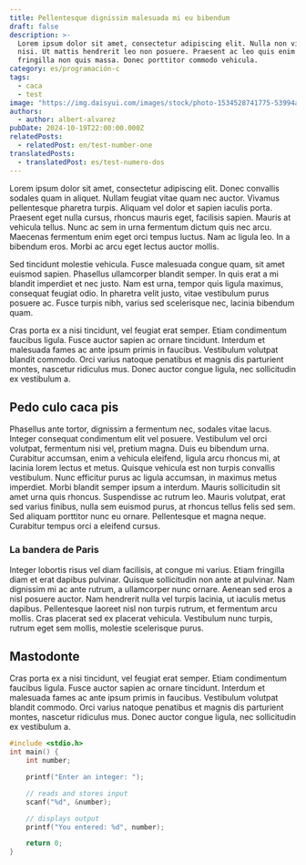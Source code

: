 ```yaml
---
title: Pellentesque dignissim malesuada mi eu bibendum
draft: false
description: >-
  Lorem ipsum dolor sit amet, consectetur adipiscing elit. Nulla non viverra
  nisi. Ut mattis hendrerit leo non posuere. Praesent ac leo quis enim porttitor
  fringilla non quis massa. Donec porttitor commodo vehicula.
category: es/programación-c
tags:
  - caca
  - test
image: "https://img.daisyui.com/images/stock/photo-1534528741775-53994a69daeb.webp"
authors:
  - author: albert-alvarez
pubDate: 2024-10-19T22:00:00.000Z
relatedPosts:
  - relatedPost: en/test-number-one
translatedPosts:
  - translatedPost: es/test-numero-dos
---
```


Lorem ipsum dolor sit amet, consectetur adipiscing elit. Donec convallis sodales quam in aliquet. Nullam feugiat vitae quam nec auctor. Vivamus pellentesque pharetra turpis. Aliquam vel dolor et sapien iaculis porta. Praesent eget nulla cursus, rhoncus mauris eget, facilisis sapien. Mauris at vehicula tellus. Nunc ac sem in urna fermentum dictum quis nec arcu. Maecenas fermentum enim eget orci tempus luctus. Nam ac ligula leo. In a bibendum eros. Morbi ac arcu eget lectus auctor mollis.

Sed tincidunt molestie vehicula. Fusce malesuada congue quam, sit amet euismod sapien. Phasellus ullamcorper blandit semper. In quis erat a mi blandit imperdiet et nec justo. Nam est urna, tempor quis ligula maximus, consequat feugiat odio. In pharetra velit justo, vitae vestibulum purus posuere ac. Fusce turpis nibh, varius sed scelerisque nec, lacinia bibendum quam.

Cras porta ex a nisi tincidunt, vel feugiat erat semper. Etiam condimentum faucibus ligula. Fusce auctor sapien ac ornare tincidunt. Interdum et malesuada fames ac ante ipsum primis in faucibus. Vestibulum volutpat blandit commodo. Orci varius natoque penatibus et magnis dis parturient montes, nascetur ridiculus mus. Donec auctor congue ligula, nec sollicitudin ex vestibulum a.

## Pedo culo caca pis

Phasellus ante tortor, dignissim a fermentum nec, sodales vitae lacus. Integer consequat condimentum elit vel posuere. Vestibulum vel orci volutpat, fermentum nisi vel, pretium magna. Duis eu bibendum urna. Curabitur accumsan, enim a vehicula eleifend, ligula arcu rhoncus mi, at lacinia lorem lectus et metus. Quisque vehicula est non turpis convallis vestibulum. Nunc efficitur purus ac ligula accumsan, in maximus metus imperdiet. Morbi blandit semper ipsum a interdum. Mauris sollicitudin sit amet urna quis rhoncus. Suspendisse ac rutrum leo. Mauris volutpat, erat sed varius finibus, nulla sem euismod purus, at rhoncus tellus felis sed sem. Sed aliquam porttitor nunc eu ornare. Pellentesque et magna neque. Curabitur tempus orci a eleifend cursus.

### La bandera de Paris

Integer lobortis risus vel diam facilisis, at congue mi varius. Etiam fringilla diam et erat dapibus pulvinar. Quisque sollicitudin non ante at pulvinar. Nam dignissim mi ac ante rutrum, a ullamcorper nunc ornare. Aenean sed eros a nisl posuere auctor. Nam hendrerit nulla vel turpis lacinia, ut iaculis metus dapibus. Pellentesque laoreet nisl non turpis rutrum, et fermentum arcu mollis. Cras placerat sed ex placerat vehicula. Vestibulum nunc turpis, rutrum eget sem mollis, molestie scelerisque purus.

## Mastodonte

Cras porta ex a nisi tincidunt, vel feugiat erat semper. Etiam condimentum faucibus ligula. Fusce auctor sapien ac ornare tincidunt. Interdum et malesuada fames ac ante ipsum primis in faucibus. Vestibulum volutpat blandit commodo. Orci varius natoque penatibus et magnis dis parturient montes, nascetur ridiculus mus. Donec auctor congue ligula, nec sollicitudin ex vestibulum a.

```c
#include <stdio.h>
int main() {
    int number;

    printf("Enter an integer: ");

    // reads and stores input
    scanf("%d", &number);

    // displays output
    printf("You entered: %d", number);

    return 0;
}
```
